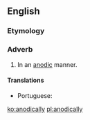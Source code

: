 ==English==

===Etymology===
{{suffix|en|anodic|ally}}

===Adverb===
{{en-adv|-}}

# In an [[anodic]] manner.

====Translations====
{{trans-top|in an anodic manner}}
* Portuguese: {{t|pt|anodicamente}}
{{trans-mid}}
{{trans-bottom}}

[[ko:anodically]]
[[pl:anodically]]